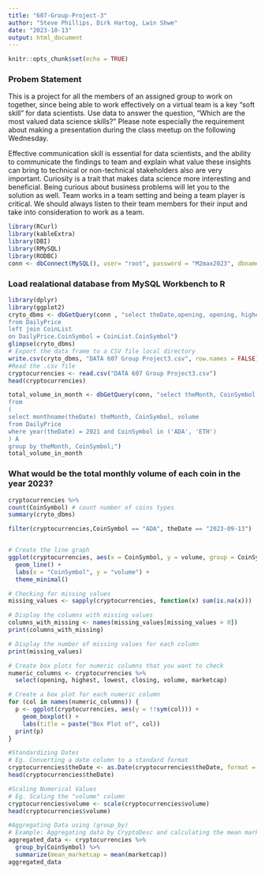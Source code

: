 ```yaml
---
title: "607-Group-Project-3"
author: "Steve Phillips, Dirk Hartog, Lwin Shwe"
date: "2023-10-13"
output: html_document
---
```


```r
knitr::opts_chunk$set(echo = TRUE)
```

### Probem Statement


This is a project for all the members of an assigned group to work on together, since being able to work effectively on a virtual team is a key “soft skill” for data scientists. 
Use data to answer the question, “Which are the most valued data science skills?”
Please note especially the requirement about making a presentation during the class meetup on the following Wednesday.

Effective communication skill is essential for data scientists, and the ability to communicate the findings to team and explain what value these insights can bring to technical or non-technical stakeholders also are very important. 
Curiosity is a trait that makes data science more interesting and beneficial. Being curious about business problems will let you to the solution as well.
Team works in a team setting and being a team player is critical. We should always listen to their team members for their input and take into consideration to work as a team.


```r
library(RCurl)
library(kableExtra)
library(DBI)
library(RMySQL)
library(RODBC)
conn <- dbConnect(MySQL(), user= "root", password = "M2max2023", dbname='MyDB1', host='localhost', port=3306)
```

### Load realational database from MySQL Workbench to R

```r
library(dplyr)
library(ggplot2)
cryto_dbms <- dbGetQuery(conn , "select theDate,opening, opening, highest, lowest, closing, volume, marketcap, DailyPrice.CoinSymbol, coalesce(CoinDesc,'') CoinDesc
from DailyPrice
left join CoinList
on DailyPrice.CoinSymbol = CoinList.CoinSymbol")
glimpse(cryto_dbms)
# Export the data frame to a CSV file local directory
write.csv(cryto_dbms, "DATA 607 Group Project3.csv", row.names = FALSE)
#Read the .csv file 
cryptocurrencies <- read.csv("DATA 607 Group Project3.csv")
head(cryptocurrencies)

```
```r
total_volume_in_month <- dbGetQuery(conn, "select theMonth, CoinSymbol, sum(volume) TotalVolumeInMonth
from
(
select monthname(theDate) theMonth, CoinSymbol, volume 
from DailyPrice
where year(theDate) = 2021 and CoinSymbol in ('ADA', 'ETH') 
) A
group by theMonth, CoinSymbol;")
total_volume_in_month

```
### What would be the total monthly volume of each coin in the year 2023?
 
```r
cryptocurrencies %>%
count(CoinSymbol) # count number of coins types 
summary(cryto_dbms)

filter(cryptocurrencies,CoinSymbol == "ADA", theDate == "2023-09-13")


# Create the line graph
ggplot(cryptocurrencies, aes(x = CoinSymbol, y = volume, group = CoinSymbol)) +
  geom_line() +
  labs(x = "CoinSymbol", y = "volume") +
  theme_minimal()


```
```r

# Checking for missing values
missing_values <- sapply(cryptocurrencies, function(x) sum(is.na(x)))

# Display the columns with missing values
columns_with_missing <- names(missing_values[missing_values > 0])
print(columns_with_missing)

# Display the number of missing values for each column
print(missing_values)

# Create box plots for numeric columns that you want to check
numeric_columns <- cryptocurrencies %>%
  select(opening, highest, lowest, closing, volume, marketcap)

# Create a box plot for each numeric column
for (col in names(numeric_columns)) {
  p <- ggplot(cryptocurrencies, aes(y = !!sym(col))) +
    geom_boxplot() +
    labs(title = paste("Box Plot of", col))
  print(p)
}

```

```r
#Standardizing Dates
# Eg. Converting a date column to a standard format
cryptocurrencies$theDate <- as.Date(cryptocurrencies$theDate, format = "%Y-%m-%d")
head(cryptocurrencies$theDate)

#Scaling Numerical Values
# Eg. Scaling the "volume" column
cryptocurrencies$volume <- scale(cryptocurrencies$volume)
head(cryptocurrencies$volume)

#Aggregating Data using (group_by)
# Example: Aggregating data by CryptoDesc and calculating the mean marketCap
aggregated_data <- cryptocurrencies %>%
  group_by(CoinSymbol) %>%
  summarize(mean_marketcap = mean(marketcap))
aggregated_data

```
